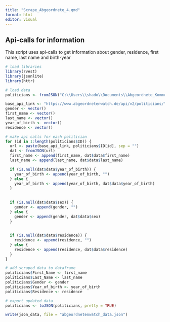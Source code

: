 ```yaml
---
title: "Scrape_Abgeordnete_4.qmd"
format: html
editor: visual
---
```


## Api-calls for information

This script uses api-calls to get information about gender, residence, first name, last name and birth-year

```r
# load libraries
library(rvest)
library(jsonlite)
library(httr)

# load data
politicians <- fromJSON("C:\\Users\\shado\\Documents\\Abgeordnete_Kommunikation\\abgeordnetenwatch_data.json")
```

```r
base_api_link <- "https://www.abgeordnetenwatch.de/api/v2/politicians/"
gender <- vector()
first_name <- vector()
last_name <- vector()
year_of_birth <- vector()
residence <- vector()

# make api calls for each politician
for (id in 1:length(politicians$ID)) {
  url <- paste(base_api_link, politicians$ID[id], sep = "")
  dat <- fromJSON(url)
  first_name <- append(first_name, dat$data$first_name)
  last_name <- append(last_name, dat$data$last_name)

  if (is.null(dat$data$year_of_birth)) {
    year_of_birth <- append(year_of_birth, "")
  } else {
    year_of_birth <- append(year_of_birth, dat$data$year_of_birth)
  }
  
  
  if (is.null(dat$data$sex)) {
    gender <- append(gender, "")
  } else {
    gender <- append(gender, dat$data$sex)
  }
  
  
  if (is.null(dat$data$residence)) {
    residence <- append(residence, "")
  } else {
    residence <- append(residence, dat$data$residence)
  }
}
```

```r
# add scraped data to dataframe
politicians$First_Name <- first_name
politicians$Last_Name <- last_name
politicians$Gender <- gender
politicians$Year_of_birth <- year_of_birth
politicians$Residence <- residence
```

```r
# export updated data
politicians <- toJSON(politicians, pretty = TRUE)

write(json_data, file = "abgeordnetenwatch_data.json")
```
